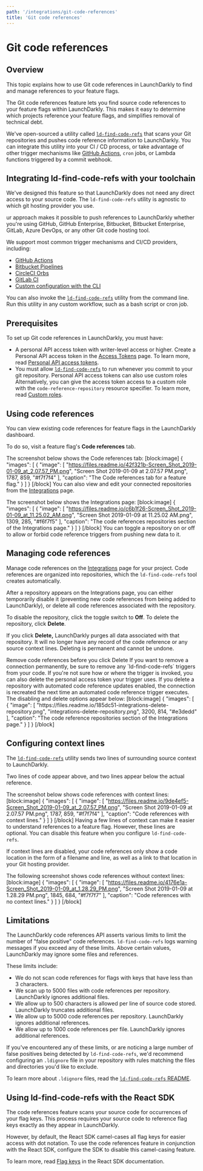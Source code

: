 ```yaml
---
path: '/integrations/git-code-references'
title: 'Git code references'
---
```


# Git code references

## Overview

This topic explains how to use Git code references in LaunchDarkly to find and manage references to your feature flags.

The Git code references feature lets you find source code references to your feature flags within LaunchDarkly. This makes it easy to determine which projects reference your feature flags, and simplifies removal of technical debt.

We've open-sourced a utility called [`ld-find-code-refs`](https://github.com/launchdarkly/ld-find-code-refs/) that scans your Git repositories and pushes code reference information to LaunchDarkly. You can integrate this utility into your CI / CD process, or take advantage of other trigger mechanisms like [GitHub Actions](./github-actions), `cron` jobs, or Lambda functions triggered by a commit webhook.

## Integrating ld-find-code-refs with your toolchain

We've designed this feature so that LaunchDarkly does not need any direct access to your source code. The `ld-find-code-refs` utility is agnostic to which git hosting provider you use.

ur approach makes it possible to push references to LaunchDarkly whether you're using GitHub, GitHub Enterprise, Bitbucket, Bitbucket Enterprise, GitLab, Azure DevOps, or any other Git code hosting tool.

We support most common trigger mechanisms and CI/CD providers, including:

- [GitHub Actions](./github-actions)
- [Bitbucket Pipelines](./bitbucket-pipelines)
- [CircleCI Orbs](./circleci-orbs)
- [GitLab CI](./gitlab-ci)
- [Custom configuration with the CLI](./custom-configuration-via-cli)

You can also invoke the [`ld-find-code-refs`](https://github.com/launchdarkly/ld-find-code-refs/) utility from the command line. Run this utility in any custom workflow, such as a bash script or cron job.

## Prerequisites

To set up Git code references in LaunchDarkly, you must have:

- A personal API access token with writer-level access or higher. Create a Personal API access token in the [Access Tokens](https://app.launchdarkly.com/settings/tokens) page. To learn more, read [Personal API access tokens](./api-access-tokens).
- You must allow [`ld-find-code-refs`](https://github.com/launchdarkly/ld-find-code-refs/) to run whenever you commit to your git repository.
  <Callout intent="info">
    <CalloutTitle>Personal API access tokens can also use custom roles</CalloutTitle>
    <CalloutDescription>
      Alternatively, you can give the access token access to a custom role with the `code-reference-repository` resource
      specifier. To learn more, read [Custom roles](./custom-roles).
    </CalloutDescription>
  </Callout>

## Using code references

You can view existing code references for feature flags in the LaunchDarkly dashboard.

To do so, visit a feature flag's **Code references** tab.

The screenshot below shows the Code references tab:
[block:image]
{
"images": [
{
"image": [
"https://files.readme.io/42f321b-Screen_Shot_2019-01-09_at_2.07.57_PM.png",
"Screen Shot 2019-01-09 at 2.07.57 PM.png",
1787,
859,
"#f7f7f4"
],
"caption": "The Code references tab for a feature flag."
}
]
}
[/block]
You can also view and edit your connected repositories from the [Integrations](https://app.launchdarkly.com/integrations) page.

The screenshot below shows the Integrations page:
[block:image]
{
"images": [
{
"image": [
"https://files.readme.io/c6b1f26-Screen_Shot_2019-01-09_at_11.25.02_AM.png",
"Screen Shot 2019-01-09 at 11.25.02 AM.png",
1309,
285,
"#f6f7f5"
],
"caption": "The code references repositories section of the Integrations page."
}
]
}
[/block]
You can toggle a repository on or off to allow or forbid code reference triggers from pushing new data to it.

## Managing code references

Manage code references on the [Integrations](https://app.launchdarkly.com/integrations) page for your project. Code references are organized into repositories, which the `ld-find-code-refs` tool creates automatically.

After a repository appears on the Integrations page, you can either temporarily disable it (preventing new code references from being added to LaunchDarkly), or delete all code references associated with the repository.

To disable the repository, click the toggle switch to **Off**.
To delete the repository, click **Delete**.

If you click **Delete,** LaunchDarkly purges all data associated with that repository. It will no longer have any record of the code reference or any source context lines. Deleting is permanent and cannot be undone.

<Callout intent="alert">
  <CalloutTitle>Remove code references before you click Delete</CalloutTitle>
  <CalloutDescription>
    If you want to remove a connection permanently, be sure to remove any `ld-find-code-refs` triggers from your code.
    If you're not sure how or where the trigger is invoked, you can also delete the personal access token your trigger
    uses. If you delete a repository with automated code reference updates enabled, the connection is recreated the next
    time an automated code reference trigger executes.
  </CalloutDescription>
</Callout>
The disabling and delete options appear below:
[block:image]
{
"images": [
{
"image": [
"https://files.readme.io/185dc51-integrations-delete-repository.png",
"integrations-delete-repository.png",
3200,
814,
"#e3dedd"
],
"caption": "The code reference repositories section of the Integrations page."
}
]
}
[/block]

## Configuring context lines

The [`ld-find-code-refs`](https://github.com/launchdarkly/ld-find-code-refs/) utility sends two lines of surrounding source context to LaunchDarkly.

Two lines of code appear above, and two lines appear below the actual reference.

The screenshot below shows code references with context lines:
[block:image]
{
"images": [
{
"image": [
"https://files.readme.io/9de4ef5-Screen_Shot_2019-01-09_at_2.07.57_PM.png",
"Screen Shot 2019-01-09 at 2.07.57 PM.png",
1787,
859,
"#f7f7f4"
],
"caption": "Code references with context lines."
}
]
}
[/block]
Having a few lines of context can make it easier to understand references to a feature flag. However, these lines are optional. You can disable this feature when you configure `ld-find-code-refs`.

If context lines are disabled, your code references only show a code location in the form of a filename and line, as well as a link to that location in your Git hosting provider.

The following screenshot shows code references without context lines:
[block:image]
{
"images": [
{
"image": [
"https://files.readme.io/4176e1a-Screen_Shot_2019-01-09_at_1.28.29_PM.png",
"Screen Shot 2019-01-09 at 1.28.29 PM.png",
1845,
684,
"#f7f7f7"
],
"caption": "Code references with no context lines."
}
]
}
[/block]

## Limitations

The LaunchDarkly code references API asserts various limits to limit the number of "false positive" code references. `ld-find-code-refs` logs warning messages if you exceed any of these limits. Above certain values, LaunchDarkly may ignore some files and references.

These limits include:

- We do not scan code references for flags with keys that have less than 3 characters.
- We scan up to 5000 files with code references per repository. LaunchDarkly ignores additional files.
- We allow up to 500 characters is allowed per line of source code stored. LaunchDarkly truncates additional files.
- We allow up to 5000 code references per repository. LaunchDarkly ignores additional references.
- We allow up to 1000 code references per file. LaunchDarkly ignores additional references.

If you've encountered any of these limits, or are noticing a large number of false positives being detected by `ld-find-code-refs`, we'd recommend configuring an `.ldignore` file in your repository with rules matching the files and directories you'd like to exclude.

To learn more about `.ldignore` files, read the [`ld-find-code-refs` README](https://github.com/launchdarkly/ld-find-code-refs#ignoring-files-and-directories).

## Using ld-find-code-refs with the React SDK

The code references feature scans your source code for occurrences of your flag keys. This process requires your source code to reference flag keys exactly as they appear in LaunchDarkly.

However, by default, the React SDK camel-cases all flag keys for easier access with dot notation. To use the code references feature in conjunction with the React SDK, configure the SDK to disable this camel-casing feature.

To learn more, read [Flag keys](./react-sdk-reference#flag-keys) in the React SDK documentation.

